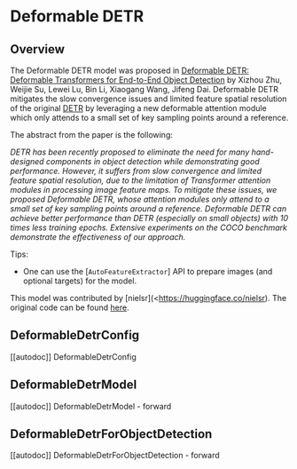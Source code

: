 <!--Copyright 2022 The HuggingFace Team. All rights reserved.

Licensed under the Apache License, Version 2.0 (the "License"); you may not use this file except in compliance with
the License. You may obtain a copy of the License at

http://www.apache.org/licenses/LICENSE-2.0

Unless required by applicable law or agreed to in writing, software distributed under the License is distributed on
an "AS IS" BASIS, WITHOUT WARRANTIES OR CONDITIONS OF ANY KIND, either express or implied. See the License for the
specific language governing permissions and limitations under the License.
-->

# Deformable DETR

## Overview

The Deformable DETR model was proposed in [Deformable DETR: Deformable Transformers for End-to-End Object Detection](https://arxiv.org/abs/2010.04159) by Xizhou Zhu, Weijie Su, Lewei Lu, Bin Li, Xiaogang Wang, Jifeng Dai.
Deformable DETR mitigates the slow convergence issues and limited feature spatial resolution of the original [DETR](detr) by leveraging a new deformable attention module which only attends to a small set of key sampling points around a reference.

The abstract from the paper is the following:

*DETR has been recently proposed to eliminate the need for many hand-designed components in object detection while demonstrating good performance. However, it suffers from slow convergence and limited feature spatial resolution, due to the limitation of Transformer attention modules in processing image feature maps. To mitigate these issues, we proposed Deformable DETR, whose attention modules only attend to a small set of key sampling points around a reference. Deformable DETR can achieve better performance than DETR (especially on small objects) with 10 times less training epochs. Extensive experiments on the COCO benchmark demonstrate the effectiveness of our approach.*

Tips:

- One can use the [`AutoFeatureExtractor`] API to prepare images (and optional targets) for the model.

This model was contributed by [nielsr](<https://huggingface.co/nielsr). The original code can be found [here](https://github.com/fundamentalvision/Deformable-DETR).

## DeformableDetrConfig

[[autodoc]] DeformableDetrConfig


## DeformableDetrModel

[[autodoc]] DeformableDetrModel
    - forward


## DeformableDetrForObjectDetection

[[autodoc]] DeformableDetrForObjectDetection
    - forward